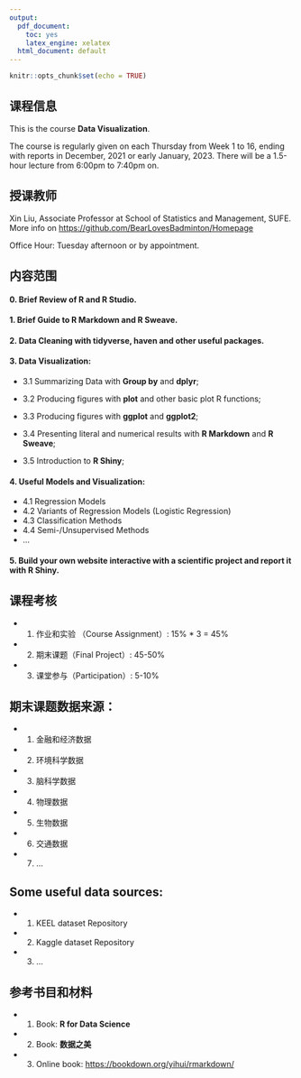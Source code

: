 ```yaml
---
output:
  pdf_document: 
    toc: yes
    latex_engine: xelatex
  html_document: default
---
```


```r
knitr::opts_chunk$set(echo = TRUE)
```

## 课程信息
This is the course **Data Visualization**.

The course is regularly given on each Thursday from Week 1 to 16, ending with reports in December, 2021 or early January, 2023. There will be a 1.5-hour lecture from 6:00pm to 7:40pm on.

## 授课教师 
Xin Liu, Associate Professor at School of Statistics and Management, SUFE. More info on 
<https://github.com/BearLovesBadminton/Homepage>

Office Hour: Tuesday afternoon or by appointment. 

## 内容范围
#### 0. Brief Review of **R** and **R Studio**.

#### 1. Brief Guide to **R Markdown** and **R Sweave**.

#### 2. Data Cleaning with **tidyverse**, **haven** and other useful packages.

#### 3. Data Visualization: 
* 3.1 Summarizing Data with **Group by** and **dplyr**;

* 3.2 Producing figures with **plot** and other basic plot R functions;

* 3.3 Producing figures with **ggplot** and **ggplot2**;

* 3.4 Presenting literal and numerical results with **R Markdown** and **R Sweave**;

* 3.5 Introduction to **R Shiny**;

#### 4. Useful Models and Visualization:
* 4.1 Regression Models
* 4.2 Variants of Regression Models (Logistic Regression)
* 4.3 Classification Methods
* 4.4 Semi-/Unsupervised Methods
* ...

#### 5. Build your own website interactive with a scientific project and report it with **R Shiny**.


## 课程考核
* 1. 作业和实验 （Course Assignment）: 15% * 3 = 45% 
* 2. 期末课题（Final Project）: 45-50%
* 3. 课堂参与（Participation）: 5-10%


## 期末课题数据来源：
* 1. 金融和经济数据
* 2. 环境科学数据
* 3. 脑科学数据
* 4. 物理数据
* 5. 生物数据
* 6. 交通数据
* 7. ...

## Some useful data sources:
* 1. KEEL dataset Repository
* 2. Kaggle dataset Repository
* 3. ...


## 参考书目和材料
* 1. Book: **R for Data Science**
* 2. Book: **数据之美**
* 3. Online book: <https://bookdown.org/yihui/rmarkdown/>






